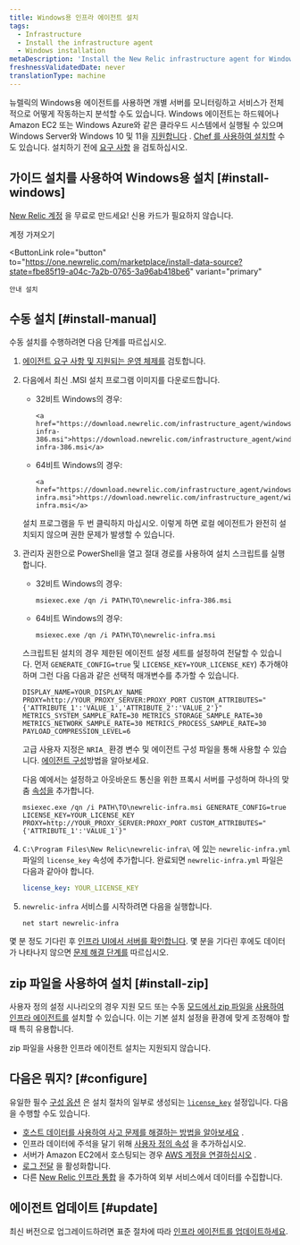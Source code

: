 ```yaml
---
title: Windows용 인프라 에이전트 설치
tags:
  - Infrastructure
  - Install the infrastructure agent
  - Windows installation
metaDescription: 'Install the New Relic infrastructure agent for Windows with a simple headless MSI, and do basic configuration.'
freshnessValidatedDate: never
translationType: machine
---
```


뉴렐릭의 Windows용 에이전트를 사용하면 개별 서버를 모니터링하고 서비스가 전체적으로 어떻게 작동하는지 분석할 수도 있습니다. Windows 에이전트는 하드웨어나 Amazon EC2 또는 Windows Azure와 같은 클라우드 시스템에서 실행될 수 있으며 Windows Server와 Windows 10 및 11을 [지원합니다](/docs/infrastructure/install-infrastructure-agent/get-started/requirements-infrastructure-agent) . [Chef 를 사용하여 설치할](/docs/infrastructure/new-relic-infrastructure/config-management-tools/configure-new-relic-infrastructure-using-chef) 수도 있습니다. 설치하기 전에 [요구 사항](/docs/infrastructure/new-relic-infrastructure/getting-started/compatibility-requirements-new-relic-infrastructurets) 을 검토하십시오.

## 가이드 설치를 사용하여 Windows용 설치 [#install-windows]

[New Relic 계정](https://newrelic.com/signup) 을 무료로 만드세요! 신용 카드가 필요하지 않습니다.

<ButtonGroup>
  <ButtonLink
    role="button"
    to="https://newrelic.com/signup"
    variant="primary"
  >
    계정 가져오기
  </ButtonLink>

  <ButtonLink
    role="button"
    to="https://one.newrelic.com/marketplace/install-data-source?state=fbe85f19-a04c-7a2b-0765-3a96ab418be6"
    variant="primary"
  >
    안내 설치
  </ButtonLink>
</ButtonGroup>

## 수동 설치 [#install-manual]

수동 설치를 수행하려면 다음 단계를 따르십시오.

1. [에이전트 요구 사항 및 지원되는 운영 체제를](/docs/infrastructure/new-relic-infrastructure/getting-started/compatibility-requirements-new-relic-infrastructure) 검토합니다.

2. 다음에서 최신 .MSI 설치 프로그램 이미지를 다운로드합니다.

   * 32비트 Windows의 경우:

     ```
     <a href="https://download.newrelic.com/infrastructure_agent/windows/386/newrelic-infra-386.msi">https://download.newrelic.com/infrastructure_agent/windows/386/newrelic-infra-386.msi</a>​
     ```

   * 64비트 Windows의 경우:

     ```
     <a href="https://download.newrelic.com/infrastructure_agent/windows/newrelic-infra.msi">https://download.newrelic.com/infrastructure_agent/windows/newrelic-infra.msi</a>
     ```

   <Callout variant="important">
     설치 프로그램을 두 번 클릭하지 마십시오. 이렇게 하면 로컬 에이전트가 완전히 설치되지 않으며 권한 문제가 발생할 수 있습니다.
   </Callout>

3. 관리자 권한으로 PowerShell을 열고 절대 경로를 사용하여 설치 스크립트를 실행합니다.

   * 32비트 Windows의 경우:

     ```shell
     msiexec.exe /qn /i PATH\TO\newrelic-infra-386.msi
     ```

   * 64비트 Windows의 경우:

     ```shell
     msiexec.exe /qn /i PATH\TO\newrelic-infra.msi
     ```

   스크립트된 설치의 경우 제한된 에이전트 설정 세트를 설정하여 전달할 수 있습니다. 먼저 `GENERATE_CONFIG=true` 및 `LICENSE_KEY=YOUR_LICENSE_KEY`) 추가해야 하며 그런 다음 다음과 같은 선택적 매개변수를 추가할 수 있습니다.

   ```shell
   DISPLAY_NAME=YOUR_DISPLAY_NAME PROXY=http://YOUR_PROXY_SERVER:PROXY_PORT CUSTOM_ATTRIBUTES="{'ATTRIBUTE_1':'VALUE_1','ATTRIBUTE_2':'VALUE_2'}" METRICS_SYSTEM_SAMPLE_RATE=30 METRICS_STORAGE_SAMPLE_RATE=30 METRICS_NETWORK_SAMPLE_RATE=30 METRICS_PROCESS_SAMPLE_RATE=30 PAYLOAD_COMPRESSION_LEVEL=6
   ```

   고급 사용자 지정은 `NRIA_` 환경 변수 및 에이전트 구성 파일을 통해 사용할 수 있습니다. [에이전트 구성](/docs/infrastructure/install-infrastructure-agent/configuration/configure-infrastructure-agent/)방법을 알아보세요.

   다음 예에서는 <InlinePopover type="licenseKey"/>설정하고 아웃바운드 통신을 위한 프록시 서버를 구성하며 하나의 맞춤 [속성을](/docs/using-new-relic/welcome-new-relic/get-started/glossary#attribute) 추가합니다.

   ```shell
   msiexec.exe /qn /i PATH\TO\newrelic-infra.msi GENERATE_CONFIG=true LICENSE_KEY=YOUR_LICENSE_KEY PROXY=http://YOUR_PROXY_SERVER:PROXY_PORT CUSTOM_ATTRIBUTES="{'ATTRIBUTE_1':'VALUE_1'}"
   ```

4. `C:\Program Files\New Relic\newrelic-infra\` 에 있는 `newrelic-infra.yml` 파일의 `license_key` 속성에 <InlinePopover type="licenseKey"/>추가합니다. 완료되면 `newrelic-infra.yml` 파일은 다음과 같아야 합니다.

   ```yml
   license_key: YOUR_LICENSE_KEY
   ```

5. `newrelic-infra` 서비스를 시작하려면 다음을 실행합니다.

   ```shell
   net start newrelic-infra
   ```

몇 분 정도 기다린 후 [인프라 UI에서 서버를 확인합니다](/docs/infrastructure/infrastructure-ui-pages/infra-ui-overview). 몇 분을 기다린 후에도 데이터가 나타나지 않으면 [문제 해결 단계를](/docs/infrastructure/new-relic-infrastructure/troubleshooting/no-data-appears-infrastructure) 따르십시오.

## zip 파일을 사용하여 설치 [#install-zip]

사용자 정의 설정 시나리오의 경우 지원 모드 또는 [](/docs/infrastructure/install-configure-infrastructure/windows-installation/assisted-install-infrastructure-windows)수동 [모드에서 zip 파일을](https://download.newrelic.com/infrastructure_agent/binaries/windows/) [사용하여 인프라 에이전트를](/docs/infrastructure/install-configure-infrastructure/windows-installation/manual-install-infrastructure-windows) 설치할 수 있습니다. 이는 기본 설치 설정을 환경에 맞게 조정해야 할 때 특히 유용합니다.

<Callout variant="caution">
  zip 파일을 사용한 인프라 에이전트 설치는 지원되지 않습니다.
</Callout>

<InstallFeedback/>

## 다음은 뭐지? [#configure]

유일한 필수 [구성 옵션](/docs/infrastructure/install-configure-infrastructure/configuration/configure-infrastructure-agent) 은 설치 절차의 일부로 생성되는 [`license_key`](/docs/Infrastructure-configure-your-agent#conf-license_key) 설정입니다. 다음을 수행할 수도 있습니다.

* [호스트 데이터를 사용하여 사고 문제를 해결하는 방법을 알아보세요](/docs/tutorial-troubleshoot-infra-hosts/diagnose-app-infra-data) .
* 인프라 데이터에 주석을 달기 위해 [사용자 정의 속성](/docs/Infrastructure-configure-your-agent#conf-custom_attributes) 을 추가하십시오.
* 서버가 Amazon EC2에서 호스팅되는 경우 [AWS 계정을 연결하십시오](/docs/infrastructure-amazon-aws-ec2-integration#connect) .
* [로그 전달](/docs/logs/enable-new-relic-logs/1-enable-logs/forward-your-logs-using-new-relic-infrastructure-agent) 을 활성화합니다.
* 다른 [New Relic 인프라 통합](/docs/infrastructure/integrations-getting-started/getting-started/introduction-infrastructure-integrations) 을 추가하여 외부 서비스에서 데이터를 수집합니다.

## 에이전트 업데이트 [#update]

최신 버전으로 업그레이드하려면 표준 절차에 따라 [인프라 에이전트를 업데이트하세요](/docs/infrastructure/new-relic-infrastructure/installation/update-infrastructure-agent).